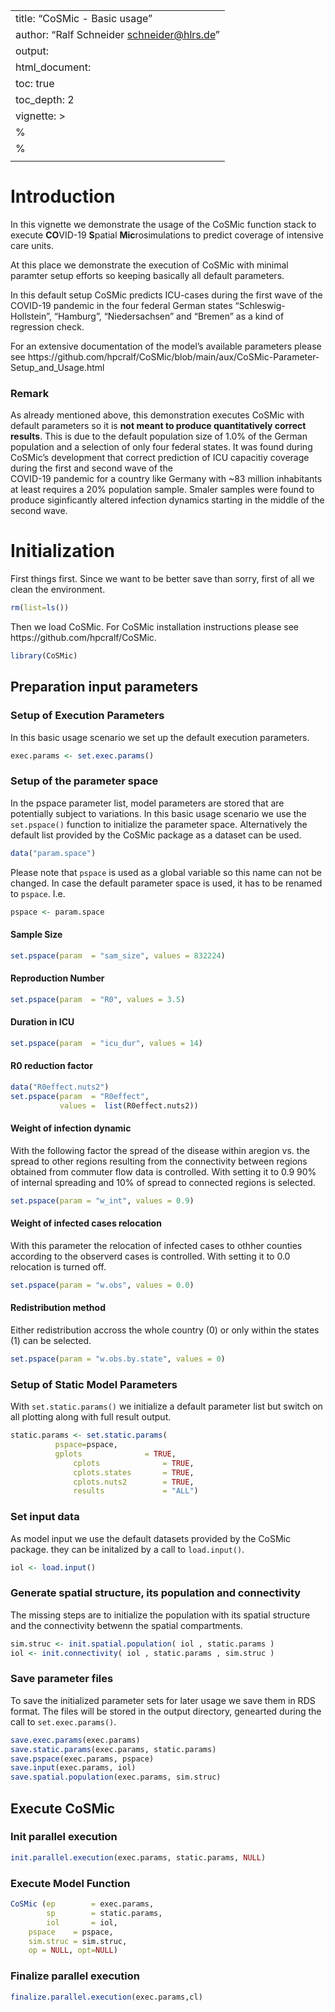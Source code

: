<!--
%%%%%%%%%%%%%%%%%%%%%%%%%%%%%%%%%%%%%%%%%%%%%%%%%%%%%%%%%%%%%%%%%%%%%%%%%%%%%%%%
%%%%%%%%%%%%%%%%%%%%%%%%%%%%%%%%%%%%%%%%%%%%%%%%%%%%%%%%%%%%%%%%%%%%%%%%%%%%%%%%
%%      ___      __         _      
%%     / __\___ / _\  /\/\ (_) ___ 
%%    / /  / _ \\ \  /    \| |/ __|
%%   / /__| (_) |\ \/ /\/\ \ | (__ 
%%   \____/\___/\__/\/    \/_|\___|
%%
%%  COVID-19 Spatial Microsimulation  %%%%%%%%%%%%%%%%%%%%%%%%%%%%%%%%%%%%%%%%%%
%%%%%%%%%%%%%%%%%%%%%%%%%%%%%%%%%%%%%%%%%%%%%%%%%%%%%%%%%%%%%%%%%%%%%%%%%%%%%%%%
%%
%% Authors:      Christian Dudel
%%               Matthias Rosenbaum-Feldbruegge
%%               Sebastian Kluesener
%%               Ralf Schneider
%%
%% Contact:      dudel@demogr.mpg.de
%%               sebastian.kluesener@bib.bund.de
%%
%%==============================================================================
%%
%% Copyright (C) 2021 Federal Institute for Population Research (BIB),
%%                    The Max Planck Institute for Demographic Research (MPIDR),
%%                    High Performance Computing Center Stuttgart (HLRS)
%% 
%% This program is free software: you can redistribute it and/or modify
%% it under the terms of the GNU General Public License as published by
%% the Free Software Foundation, either version 3 of the License, or
%% (at your option) any later version.
%% 
%% This program is distributed in the hope that it will be useful,
%% but WITHOUT ANY WARRANTY; without even the implied warranty of
%% MERCHANTABILITY or FITNESS FOR A PARTICULAR PURPOSE.  See the
%% GNU General Public License for more details.
%% 
%% You should have received a copy of the GNU General Public License
%% along with this program.  If not, see <http://www.gnu.org/licenses/>.
%%==============================================================================
-->
---
title: "CoSMic - Basic usage"
author: "Ralf Schneider <schneider@hlrs.de>"
output:
  html_document:
    toc: true
    toc_depth: 2
vignette: >
  %\VignetteIndexEntry{CoSMic - Basic usage}
  %\VignetteEngine{knitr::rmarkdown}
  \usepackage[utf8]{inputenc}
---

# Introduction
In this vignette we demonstrate the usage of the CoSMic function stack to execute
**CO**VID-19 **S**patial **Mic**rosimulations to predict coverage of intensive care units.

At this place we demonstrate the execution of CoSMic with minimal paramter setup efforts
so keeping basically all default parameters.

In this default setup CoSMic predicts ICU-cases during the first wave of the COVID-19 pandemic
in the four federal German states "Schleswig-Hollstein", "Hamburg", "Niedersachsen" and "Bremen"
as a kind of regression check.

For an extensive documentation of the model's available parameters please see
https://github.com/hpcralf/CoSMic/blob/main/aux/CoSMic-Parameter-Setup_and_Usage.html

### Remark
As already mentioned above, this demonstration executes CoSMic with default parameters so it is **not
meant to produce quantitatively correct results**. This is due to the default population size of 1.0%
of the German population and a selection of only four federal states. It was  found during CoSMic's 
development that correct prediction of ICU capacitiy coverage during the first and second wave of the  
COVID-19 pandemic for a country like Germany with ~83 million inhabitants at least requires a 
20% population sample. Smaler samples were found  to produce siginficantly altered infection 
dynamics starting in the middle of the second wave. 

# Initialization

First things first. Since we want to be better save than sorry, first of all  we clean the environment.
```r
rm(list=ls())
```

Then we load CoSMic. For CoSMic installation instructions please see https://github.com/hpcralf/CoSMic.
```r
library(CoSMic)
```

## Preparation input parameters

### Setup of Execution Parameters

In this basic usage scenario we set up the default execution parameters.
```r
exec.params <- set.exec.params()
```

### Setup of the parameter space

In the pspace parameter list, model parameters are stored that are potentially subject to variations.
In this basic usage scenario we use the `set.pspace()` function to initialize the parameter space.
Alternatively the default list provided by the CoSMic package as a dataset can be used.
```r
data("param.space")
```
Please note that `pspace` is used as a global variable so this name can not be changed. 
In case the default parameter space is used, it has to be renamed to `pspace`. I.e.
```r
pspace <- param.space
```

#### Sample Size
```r
set.pspace(param  = "sam_size", values = 832224)
```

#### Reproduction Number
```r
set.pspace(param  = "R0", values = 3.5)
```

#### Duration in ICU
```r
set.pspace(param  = "icu_dur", values = 14)
```

#### R0 reduction factor
```r
data("R0effect.nuts2")
set.pspace(param  = "R0effect",
           values =  list(R0effect.nuts2))
```

#### Weight of infection dynamic
With the following factor the spread of the disease within aregion vs. the
spread to other regions resulting from the connectivity between regions
obtained from commuter flow data is controlled. With setting it to 0.9
90% of internal spreading and 10% of spread to connected regions is selected.
```r
set.pspace(param = "w_int", values = 0.9)
```

#### Weight of infected cases relocation
With this parameter the relocation of infected cases to othher counties
according to the observerd cases is controlled. With setting it to 0.0
relocation is turned off.
```r
set.pspace(param = "w.obs", values = 0.0)
```

#### Redistribution method
Either redistribution accross the whole country (0) or only within the
states (1) can be selected.
```r
set.pspace(param = "w.obs.by.state", values = 0)
```

### Setup of Static Model Parameters

With `set.static.params()` we initialize a default parameter list but switch on
all plotting along with full result output.
```r
static.params <- set.static.params(
	      pspace=pspace,
	      gplots              = TRUE,
              cplots              = TRUE,
              cplots.states       = TRUE,
              cplots.nuts2        = TRUE,
              results             = "ALL")
```

### Set input data
As model input we use the default datasets provided by the CoSMic package. they can be initalized 
by a call to `load.input()`.
```r
iol <- load.input()
```

### Generate spatial structure, its population and connectivity
The missing steps are to initialize the population with its spatial structure and the connectivity
betwenn the spatial compartments.
```r
sim.struc <- init.spatial.population( iol , static.params )
iol <- init.connectivity( iol , static.params , sim.struc )
```

### Save parameter files
To save the initialized parameter sets for later usage we save them in RDS format. The files will
be stored in the output directory, genearted during the call to `set.exec.params()`.
```r
save.exec.params(exec.params)
save.static.params(exec.params, static.params)
save.pspace(exec.params, pspace)
save.input(exec.params, iol)
save.spatial.population(exec.params, sim.struc)
```

## Execute CoSMic

### Init parallel execution
```r
init.parallel.execution(exec.params, static.params, NULL)
```

### Execute Model Function
```r
CoSMic (ep        = exec.params,
        sp        = static.params,
        iol       = iol,
	pspace    = pspace,
	sim.struc = sim.struc,
	op = NULL, opt=NULL)
```

### Finalize parallel execution
```r
finalize.parallel.execution(exec.params,cl)
```
